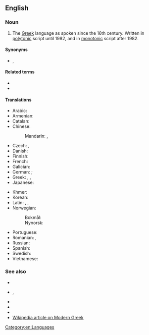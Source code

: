 ==English==

===Noun===
{{en-noun|-|head=[[modern|Modern]] [[Greek]]}}

# The [[Greek]] language as spoken since the 16th century. Written in [[polytonic]] script until 1982, and in [[monotonic]] script after 1982.

====Synonyms====
* {{sense|post-16th century Greek}} {{l|en|Greek}}, {{l|en|New Greek}}

====Related terms====
* {{l|en|Ancient Greek}}
* {{l|en|Classical Greek}}

====Translations====
{{trans-top|Modern Greek}}
* Arabic: {{t|ar|اَللُّغَة اَلْيُونَانِيَّة اَلْحَدِيثَة|f|tr=al-luḡa l-yūnāniyya l-ḥadīṯa}}
* Armenian: {{t|hy|նոր հունարեն}}
* Catalan: {{t|ca|grec modern|m}}
* Chinese:
*: Mandarin: {{t|cmn|現代希臘語|sc=Hani}}, {{t|cmn|现代希腊语|tr=xiàndài Xīlà-yǔ|sc=Hani}}
* Czech: {{t+|cs|novořečtina|f}}, {{t|cs|moderní řečtina|f}}
* Danish: {{t|da|nygræsk|n}}
* Finnish: {{t|fi|nykykreikka}}
* French: {{t+|fr|néo-grec}}
* Galician: {{t|gl|grego moderno|m}}
* German: {{t+|de|Neugriechisch|n}}; {{qualifier|adjective}} {{t+|de|neugriechisch}}
* Greek: {{t+|el|νέα ελληνικά|n-p}}, {{t+|el|νεοελληνικά|n-p}}, {{t+|el|νέα ελληνική|f}}
* Japanese: {{t|ja|現代ギリシア語|tr=げんだいぎりしゃご, gendai Girisha-go}}
{{trans-mid}}
* Khmer: {{t|km|ក្រិកទំនើប|sc=Khmr|tr=krəc tumnəəp}}
* Korean: {{t+|ko|현대 그리스어|tr=hyeondae Geuriseu-eo}}
* Latin: {{t|la|[[lingua]] [[neograeca]]}}, {{t|la|[[lingua]] [[graeca]] [[nova]]}}, {{t|la|[[lingua]] [[graeca]] [[vulgaris]]}}
* Norwegian:
*: Bokmål: {{t|no|nygresk|m}}
*: Nynorsk: {{t|nn|nygresk|m}}
* Portuguese: {{t+|pt|grego moderno|m}}
* Romanian: {{t+|ro|neogreacă|f}}, {{t|ro|greaca modernă|f}} {{qualifier|def. form}}
* Russian: {{t+|ru|новогре́ческий|m}}
* Spanish: {{t|es|griego moderno|m}}
* Swedish: {{t|sv|nygrekiska|c}}
* Vietnamese: {{t|vi|tiếng Hy Lạp hiện đại}}
{{trans-bottom}}

===See also===
* {{l|en|Classical Greek}}
* {{l|en|Demotic Greek}}, {{l|en|demotic}}
* {{l|en|Katharevousa}}
* {{l|en|Koine}}
* {{l|en|polytonic}}
* [[w:Modern Greek|Wikipedia article on Modern Greek]]

[[Category:en:Languages]]
